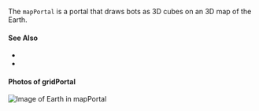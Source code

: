 
The `mapPortal` is a <GlossaryRef term="portal">portal</GlossaryRef> that draws bots as 3D cubes on an 3D map of the Earth.

#### See Also

- <TagLink tag="mapPortal"/>
- <VariableLink name="mapPortalBot"/>

#### Photos of gridPortal

![Image of Earth in mapPortal](../../static/img/glossary/mapPortal_01.png)